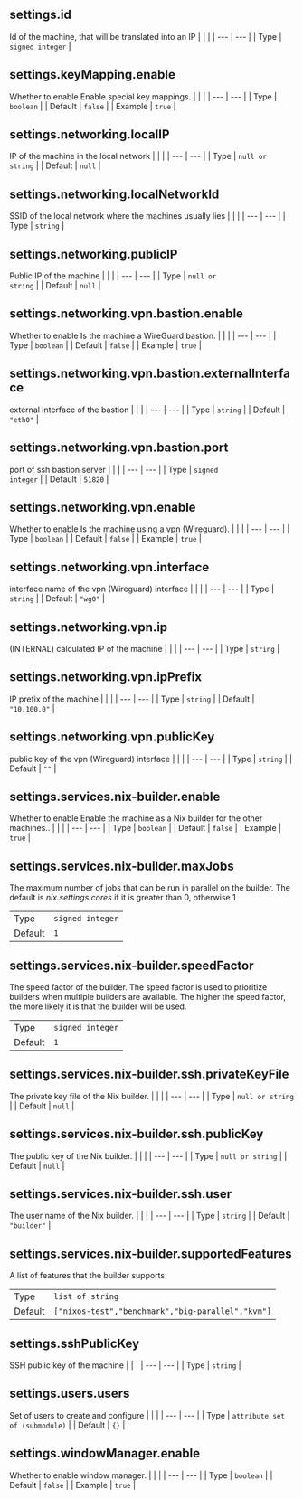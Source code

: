 ## settings.id
Id of the machine, that will be translated into an IP
|   |   |
| --- | --- |
| Type    | <code>signed integer</code> |



## settings.keyMapping.enable
Whether to enable Enable special key mappings.
|   |   |
| --- | --- |
| Type    | <code>boolean</code> |
| Default | <code>false</code> |
| Example | <code>true</code> |

## settings.networking.localIP
IP of the machine in the local network
|   |   |
| --- | --- |
| Type    | <code>null or string</code> |
| Default | <code>null</code> |


## settings.networking.localNetworkId
SSID of the local network where the machines usually lies
|   |   |
| --- | --- |
| Type    | <code>string</code> |



## settings.networking.publicIP
Public IP of the machine
|   |   |
| --- | --- |
| Type    | <code>null or string</code> |
| Default | <code>null</code> |


## settings.networking.vpn.bastion.enable
Whether to enable Is the machine a WireGuard bastion.
|   |   |
| --- | --- |
| Type    | <code>boolean</code> |
| Default | <code>false</code> |
| Example | <code>true</code> |

## settings.networking.vpn.bastion.externalInterface
external interface of the bastion
|   |   |
| --- | --- |
| Type    | <code>string</code> |
| Default | <code>"eth0"</code> |


## settings.networking.vpn.bastion.port
port of ssh bastion server
|   |   |
| --- | --- |
| Type    | <code>signed integer</code> |
| Default | <code>51820</code> |


## settings.networking.vpn.enable
Whether to enable Is the machine using a vpn (Wireguard).
|   |   |
| --- | --- |
| Type    | <code>boolean</code> |
| Default | <code>false</code> |
| Example | <code>true</code> |

## settings.networking.vpn.interface
interface name of the vpn (Wireguard) interface
|   |   |
| --- | --- |
| Type    | <code>string</code> |
| Default | <code>"wg0"</code> |


## settings.networking.vpn.ip
(INTERNAL) calculated IP of the machine
|   |   |
| --- | --- |
| Type    | <code>string</code> |



## settings.networking.vpn.ipPrefix
IP prefix of the machine
|   |   |
| --- | --- |
| Type    | <code>string</code> |
| Default | <code>"10.100.0"</code> |


## settings.networking.vpn.publicKey
public key of the vpn (Wireguard) interface
|   |   |
| --- | --- |
| Type    | <code>string</code> |
| Default | <code>""</code> |


## settings.services.nix-builder.enable
Whether to enable Enable the machine as a Nix builder for the other machines..
|   |   |
| --- | --- |
| Type    | <code>boolean</code> |
| Default | <code>false</code> |
| Example | <code>true</code> |

## settings.services.nix-builder.maxJobs
The maximum number of jobs that can be run in parallel on the builder.
The default is _nix.settings.cores_ if it is greater than 0, otherwise 1

|   |   |
| --- | --- |
| Type    | <code>signed integer</code> |
| Default | <code>1</code> |


## settings.services.nix-builder.speedFactor
The speed factor of the builder. The speed factor is used to
prioritize builders when multiple builders are available.
The higher the speed factor, the more likely it is that the builder
will be used.

|   |   |
| --- | --- |
| Type    | <code>signed integer</code> |
| Default | <code>1</code> |


## settings.services.nix-builder.ssh.privateKeyFile
The private key file of the Nix builder.
|   |   |
| --- | --- |
| Type    | <code>null or string</code> |
| Default | <code>null</code> |


## settings.services.nix-builder.ssh.publicKey
The public key of the Nix builder.
|   |   |
| --- | --- |
| Type    | <code>null or string</code> |
| Default | <code>null</code> |


## settings.services.nix-builder.ssh.user
The user name of the Nix builder.
|   |   |
| --- | --- |
| Type    | <code>string</code> |
| Default | <code>"builder"</code> |


## settings.services.nix-builder.supportedFeatures
A list of features that the builder supports

|   |   |
| --- | --- |
| Type    | <code>list of string</code> |
| Default | <code>["nixos-test","benchmark","big-parallel","kvm"]</code> |


## settings.sshPublicKey
SSH public key of the machine
|   |   |
| --- | --- |
| Type    | <code>string</code> |



## settings.users.users
Set of users to create and configure
|   |   |
| --- | --- |
| Type    | <code>attribute set of (submodule)</code> |
| Default | <code>{}</code> |


## settings.windowManager.enable
Whether to enable window manager.
|   |   |
| --- | --- |
| Type    | <code>boolean</code> |
| Default | <code>false</code> |
| Example | <code>true</code> |

